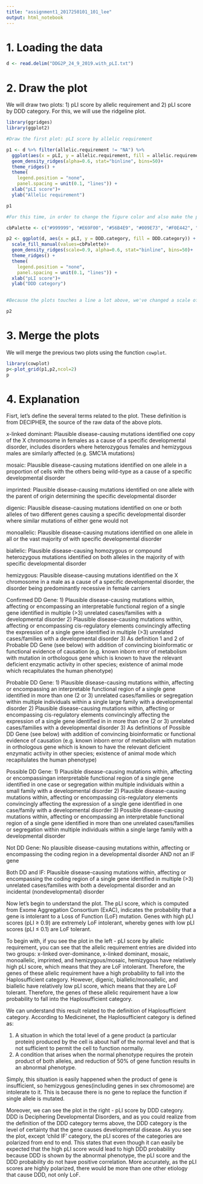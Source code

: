 ```yaml
---
title: "assignment1_2017250101_101_lee"
output: html_notebook
---
```


# 1. Loading the data

```r
d <- read.delim("DDG2P_24_9_2019.with_pLI.txt")
```

# 2. Draw the plot

We will draw two plots: 1) pLI score by allelic requirement and 2) pLI score by DDD category.
For this, we will use the ridgeline plot.

```r
library(ggridges)
library(ggplot2)

#Draw the first plot: pLI score by allelic requirement

p1 <- d %>% filter(allelic.requirement != "NA") %>%
  ggplot(aes(x = pLI, y = allelic.requirement, fill = allelic.requirement)) +
  geom_density_ridges(alpha=0.6, stat="binline", bins=50)+
  theme_ridges() + 
  theme(
    legend.position = "none",
    panel.spacing = unit(0.1, "lines")) +
  xlab("pLI score")+
  ylab("Allelic requirement")

p1
```


```r
#For this time, in order to change the figure color and also make the plot colorblind friendly, lets define the cbPalette and use it to fill the figure.

cbPalette <- c("#999999", "#E69F00", "#56B4E9", "#009E73", "#F0E442", "#0072B2", "#D55E00", "#CC79A7")

p2 <- ggplot(d, aes(x = pLI, y = DDD.category, fill = DDD.category)) +
  scale_fill_manual(values=cbPalette)+
  geom_density_ridges(scale=0.9, alpha=0.6, stat="binline", bins=50)+
  theme_ridges() + 
  theme(
    legend.position = "none",
    panel.spacing = unit(0.1, "lines")) +
  xlab("pLI score")+
  ylab("DDD category")
  

#Because the plots touches a line a lot above, we've changed a scale of the plot to 0.9. Scale, one of the aesthetics, is a scaling factor to scale the height of the ridgelines relative to the spacing between them. A value of 1 indicates that the maximum point of any ridgeline touches the baseline right above, assuming even spacing between baselines.

p2
```

# 3. Merge the plots

We will merge the previous two plots using the function `cowplot`.
```r
library(cowplot)
p<-plot_grid(p1,p2,ncol=2)
p
```

# 4. Explanation

Fisrt, let's define the several terms related to the plot. These definition is from DECIPHER, the source of the raw data of the above plots. 

x-linked dominant: Plausible disease-causing mutations identified one copy of the X chromosome in females as a cause of a specific developmental disorder, includes disorders where heterozygous females and hemizygous males are
similarly affected (e.g. SMC1A mutations) 

mosaic: Plausible disease-causing mutations identified on one allele in a proportion of cells with the others being wild-type as a cause of a specific developmental disorder 

imprinted: Plausible disease-causing mutations identified on one allele with the parent of origin determining the specific developmental disorder 

digenic: Plausible disease-causing mutations identified on one or both alleles of two different genes causing a specific developmental disorder where similar mutations of either gene would not 

monoallelic: Plausible disease-causing mutations identified on one allele in all or the vast majority of with specific developmental disorder 

biallelic: Plausible disease-causing homozygous or compound heterozygous mutations identified on both alleles in the majority of with specific developmental disorder 

hemizygous: Plausible disease-causing mutations identified on the X chromosome in a male as a cause of a specific developmental disorder, the disorder being predominantly recessive in female carriers 

Confirmed DD Gene: 
1) Plausible disease-causing mutations within, affecting or encompassing an interpretable functional region of a single gene identified in multiple (>3) unrelated cases/families with a developmental disorder
2) Plausible disease-causing mutations within, affecting or encompassing cis-regulatory elements convincingly affecting the expression of a single gene identified in multiple (>3) unrelated cases/families with a developmental disorder
3) As definition 1 and 2 of Probable DD Gene (see below) with addition of convincing bioinformatic or functional evidence of causation (e.g. known inborn error of metabolism with mutation in orthologous gene which is known to have the relevant deficient enzymatic activity in other species; existence of animal mode which recapitulates the human phenotype)

Probable DD Gene:
1) Plausible disease-causing mutations within, affecting or encompassing an interpretable functional region of a single gene identified in more than one (2 or 3) unrelated cases/families or segregation within multiple individuals within a single large family with a developmental disorder
2) Plausible disease-causing mutations within, affecting or encompassing cis-regulatory elements convincingly affecting the expression of a single gene identified in in more than one (2 or 3) unrelated cases/families with a developmental disorder
3) As definitions of Possible DD Gene (see below) with addition of convincing bioinformatic or functional evidence of causation (e.g. known inborn error of metabolism with mutation in orthologous gene which is known to have the relevant deficient enzymatic activity in other species; existence of animal mode which recapitulates the human phenotype)

Possible DD Gene:
1) Plausible disease-causing mutations within, affecting or encompassingan interpretable functional region of a single gene identified in one case or segregation within multiple individuals within a small family with a developmental disorder
2) Plausible disease-causing mutations within, affecting or encompassing cis-regulatory elements convincingly affecting the expression of a single gene identified in one case/family with a developmental disorder
3) Possible disease-causing mutations within, affecting or encompassing an interpretable functional region of a single gene identified in more than one unrelated cases/families or segregation within multiple individuals within a single large family with a developmental disorder

Not DD Gene: No plausible disease-causing mutations within, affecting or encompassing the coding region in a developmental disorder AND not an IF gene

Both DD and IF: Plausible disease-causing mutations within, affecting or encompassing the coding region of a single gene identified in multiple (>3) unrelated cases/families with both a developmental disorder and an incidental (nondevelopmental) disorder

Now let's begin to understand the plot.
The pLI score, which is computed from Exome Aggregation Consortium (ExAC), indicates the probability that a gene is intolerant to a Loss of Function (LoF) mutation. Genes with high pLI scores (pLI ≥ 0.9) are extremely LoF intolerant, whereby genes with low pLI scores (pLI ≤ 0.1) are LoF tolerant.

To begin with, if you see the plot in the left - pLI score by allelic requirement, you can see that the allelic requirement entries are divided into two groups: x-linked over-dominance, x-linked dominant, mosaic, monoallelic, imprinted, and hemizygous/mosaic, hemizygous have relatively high pLI score, which means that they are LoF intolerant. Therefore, the genes of these allelic requirement have a high probability to fall into the Haplosufficient category. 
However, digenic, biallelic/monoallelic, and biallelic have relatively low pLI score, which means that they are LoF tolerant. Therefore, the genes of these allelic requirement have a low probability to fall into the Haplosufficient category. 

We can understand this result related to the definition of Haplosufficient category. According to Medicinenet, the Haplosufficient category is defined as:

1. A situation in which the total level of a gene product (a particular protein) produced by the cell is about half of the normal level and that is not sufficient to permit the cell to function normally. 
2. A condition that arises when the normal phenotype requires the protein product of both alleles, and reduction of 50% of gene function results in an abnormal phenotype.

Simply, this situation is easily happened when the product of gene is insufficient, so hemizygous genes(including genes in sex chromosome) are intolerate to it. This is because there is no gene to replace the function if single allele is mutated.

Moreover, we can see the plot in the right - pLI score by DDD category. DDD is Deciphering Developmental Disorders, and as you could realize from the definition of the DDD category terms above, the DDD category is the level of certainty that the gene causes developmental disease. As you see the plot, except 'child IF' category, the pLI scores of the categories are polarized from end to end. 
This states that even though it can easily be expected that the high pLI score would lead to high DDD probability because DDD is shown by the abnormal phenotype, the pLI score and the DDD probability do not have positive correlation. More accurately, as the pLI scores are highly polarized, there would be more than one other etiology that cause DDD, not only LoF.
